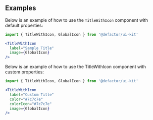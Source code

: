 
<Meta title="V2/TitleWithIcon/Documentation" component={TitleWithIcon} />

## Examples

Below is an example of how to use the `TitleWithIcon` component with default properties:

```jsx
import { TitleWithIcon, GlobalIcon } from '@defactor/ui-kit'

<TitleWithIcon 
  label="Sample Title"
  image={GlobalIcon}
/>
```
Below is an example of how to use the TitleWithIcon component with custom properties:

```jsx
import { TitleWithIcon, GlobalIcon } from '@defactor/ui-kit'

<TitleWithIcon 
  label="Custom Title"
  color="#7c7c7e"
  colorIcon="#7c7c7e"
  image={GlobalIcon}
/>

```
